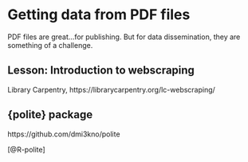 # Getting data from PDF files {#pdf}

PDF files are great...for publishing. But for data dissemination, they are something of a challenge.



## Lesson: Introduction to webscraping

Library Carpentry, https://librarycarpentry.org/lc-webscraping/


## {polite} package

https://github.com/dmi3kno/polite

[@R-polite]





